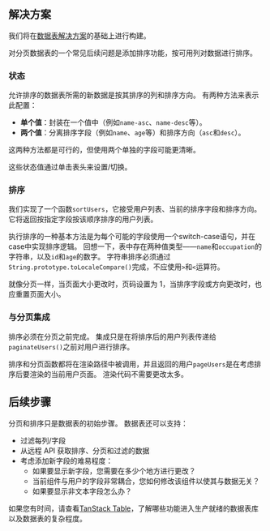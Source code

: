 ## 解决方案

我们将在[数据表解决方案](/questions/user-interface/data-table/solution)的基础上进行构建。

对分页数据表的一个常见后续问题是添加排序功能，按可用列对数据进行排序。

### 状态

允许排序的数据表所需的新数据是按其排序的列和排序方向。 有两种方法来表示此配置：

* **单个值**：封装在一个值中（例如`name-asc`、`name-desc`等）。
* **两个值**：分离排序字段（例如`name`、`age`等）和排序方向（`asc`和`desc`）。

这两种方法都是可行的，但使用两个单独的字段可能更清晰。

这些状态值通过单击表头来设置/切换。

### 排序

我们实现了一个函数`sortUsers`，它接受用户列表、当前的排序字段和排序方向。 它将返回按指定字段按该顺序排序的用户列表。

执行排序的一种基本方法是为每个可能的字段使用一个switch-case语句，并在case中实现排序逻辑。 回想一下，表中存在两种值类型——`name`和`occupation`的字符串，以及`id`和`age`的数字。 字符串排序必须通过`String.prototype.toLocaleCompare()`完成，不应使用`>`和`<`运算符。

就像分页一样，当页面大小更改时，页码设置为 1，当排序字段或方向更改时，也应重置页面大小。

### 与分页集成

排序必须在分页之前完成。 集成只是在将排序后的用户列表传递给`paginateUsers()`之前对用户进行排序。

排序和分页函数都将在渲染路径中被调用，并且返回的用户`pageUsers`是在考虑排序后要渲染的当前用户页面。 渲染代码不需要更改太多。

## 后续步骤

分页和排序只是数据表的初始步骤。 数据表还可以支持：

* 过滤每列/字段
* 从远程 API 获取排序、分页和过滤的数据
* 考虑添加新字段的难易程度：
  * 如果要显示新字段，您需要在多少个地方进行更改？
  * 当前组件与用户的字段非常耦合，您如何修改该组件以使其与数据无关？
  * 如果要显示非文本字段怎么办？

如果您有时间，请查看[TanStack Table](https://tanstack.com/table/)，了解哪些功能进入生产就绪的数据表库以及数据表的复杂程度。
